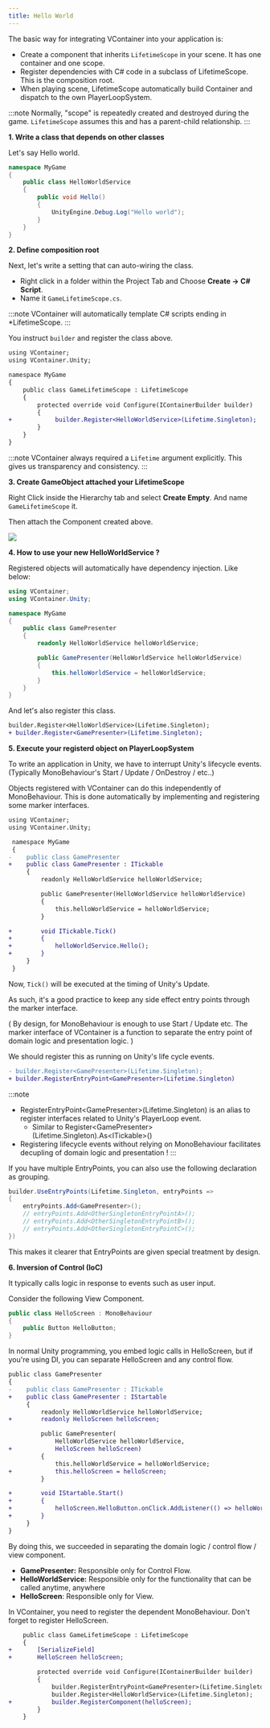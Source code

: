 ```yaml
---
title: Hello World
---
```


The basic way for integrating VContainer into your application is:

- Create a component that inherits `LifetimeScope` in your scene. It has one container and one scope.
- Register dependencies with C# code in a subclass of LifetimeScope. This is the composition root.
- When playing scene, LifetimeScope automatically build Container and dispatch to the own PlayerLoopSystem.

:::note
Normally, "scope" is repeatedly created and destroyed during the game. `LifetimeScope` assumes this and has a parent-child relationship.
:::

**1. Write a class that depends on other classes**

Let's say Hello world.

```csharp title="HelloWorldService.cs"
namespace MyGame
{
    public class HelloWorldService
    {
        public void Hello()
        {
            UnityEngine.Debug.Log("Hello world");
        }
    }
}
```

**2. Define composition root**

Next, let's write a setting that can auto-wiring the class.

- Right click in a folder within the Project Tab and Choose **Create -> C# Script**.
- Name it `GameLifetimeScope.cs`.

:::note
VContainer will automatically template C# scripts ending in *LifetimeScope.
:::

You instruct `builder` and register the class above.

```diff title="GameLifetimeScope.cs"
using VContainer;
using VContainer.Unity;

namespace MyGame
{
    public class GameLifetimeScope : LifetimeScope
    {
        protected override void Configure(IContainerBuilder builder)
        {
+            builder.Register<HelloWorldService>(Lifetime.Singleton);
        }
    }
}
```

:::note
VContainer always required a `Lifetime` argument explicitly. This gives us transparency and consistency.
:::

**3. Create GameObject attached your LifetimeScope**

Right Click inside the Hierarchy tab and select **Create Empty**. And name `GameLifetimeScope` it.

Then attach the Component created above.

![](assets/screenshot_gamelifetimescope.png)

**4. How to use your new HelloWorldService  ?**

Registered objects will automatically have dependency injection.
Like below:

```csharp title="GamePresenter.cs"
using VContainer;
using VContainer.Unity;

namespace MyGame
{
    public class GamePresenter
    {
        readonly HelloWorldService helloWorldService;

        public GamePresenter(HelloWorldService helloWorldService)
        {
            this.helloWorldService = helloWorldService;
        }
    }
}
```

And let's also register this class.

```diff
builder.Register<HelloWorldService>(Lifetime.Singleton);
+ builder.Register<GamePresenter>(Lifetime.Singleton);
```

**5. Execute your registerd object on PlayerLoopSystem**

To write an application in Unity, we have to interrupt Unity's lifecycle events.
(Typically MonoBehaviour's Start / Update / OnDestroy / etc..)

Objects registered with VContainer can do this independently of MonoBehaviour.
This is done automatically by implementing and registering some marker interfaces.

```diff title="GamePresenter.cs"
using VContainer;
using VContainer.Unity;

 namespace MyGame
 {
-    public class GamePresenter
+    public class GamePresenter : ITickable
     {
         readonly HelloWorldService helloWorldService;

         public GamePresenter(HelloWorldService helloWorldService)
         {
             this.helloWorldService = helloWorldService;
         }

+        void ITickable.Tick()
+        {
+            helloWorldService.Hello();
+        }
     }
 }
```

Now, `Tick()` will be executed at the timing of Unity's Update.

As such, it's a good practice to keep any side effect entry points through the marker interface.  

( By design, for MonoBehaviour is enough to use Start / Update etc. The marker interface of VContainer is a function to separate the entry point of domain logic and presentation logic. )

We should register this as running on Unity's life cycle events.

```diff title="GameLifetimeScope.cs"
- builder.Register<GamePresenter>(Lifetime.Singleton);
+ builder.RegisterEntryPoint<GamePresenter>(Lifetime.Singleton)
```

:::note
- RegisterEntryPoint&lt;GamePresenter&gt;(Lifetime.Singleton) is an alias to register interfaces related to Unity's PlayerLoop event.
    - Similar to Register&lt;GamePresenter&gt;(Lifetime.Singleton).As&lt;ITickable&gt;()
- Registering lifecycle events without relying on MonoBehaviour facilitates decupling of domain logic and presentation !
:::

If you have multiple EntryPoints, you can also use the following declaration as grouping.

```csharp title="GameLifetimeScope.cs"
builder.UseEntryPoints(Lifetime.Singleton, entryPoints =>
{
    entryPoints.Add<GamePresenter>();
    // entryPoints.Add<OtherSingletonEntryPointA>();
    // entryPoints.Add<OtherSingletonEntryPointB>();
    // entryPoints.Add<OtherSingletonEntryPointC>();
})
```

This makes it clearer that EntryPoints are given special treatment by design.

**6. Inversion of Control (IoC)**

It typically calls logic in response to events such as user input. 

Consider the following View Component.

```csharp title="HelloScreen.cs"
public class HelloScreen : MonoBehaviour
{
    public Button HelloButton;
}
```

In normal Unity programming, you embed logic calls in HelloScreen, but if you're using DI, you can separate HelloScreen and   any control flow.

```diff  title="GamePresenter.cs"
public class GamePresenter
{
-    public class GamePresenter : ITickable
+    public class GamePresenter : IStartable
     {
         readonly HelloWorldService helloWorldService;
+        readonly HelloScreen helloScreen;  

         public GamePresenter(
             HelloWorldService helloWorldService,
+            HelloScreen helloScreen)
         {
             this.helloWorldService = helloWorldService;
+            this.helloScreen = helloScreen;
         }

+        void IStartable.Start()
+        {
+            helloScreen.HelloButton.onClick.AddListener(() => helloWorldService.Hello());
+        }
     }    
}
```

By doing this, we succeeded in separating the domain logic / control flow / view component.

- **GamePresenter:** Responsible only for Control Flow.
- **HelloWorldService:** Responsible only for the functionality that can be called anytime, anywhere
- **HelloScreen**: Responsible only for View.

In VContainer, you need to register the dependent MonoBehaviour. Don't forget to register HelloScreen.

```diff  title="GameLifetimeScope.cs"
    public class GameLifetimeScope : LifetimeScope
    {
+       [SerializeField]
+       HelloScreen helloScreen;

        protected override void Configure(IContainerBuilder builder)
        {
            builder.RegisterEntryPoint<GamePresenter>(Lifetime.Singleton);
            builder.Register<HelloWorldService>(Lifetime.Singleton);
+           builder.RegisterComponent(helloScreen);
        }
    }
```

